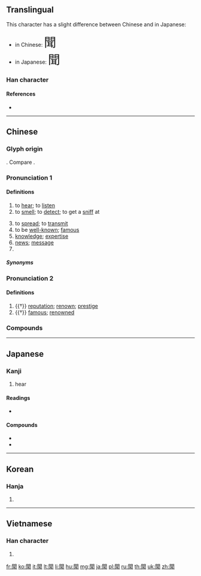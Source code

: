 {{character info/new}}
{{also|眞|闻}}
==Translingual==
{{ja-forms|聞|[[闻]]|聞}}
{{stroke order}}
{{stroke order|type=jbw}}
This character has a slight difference between Chinese and in Japanese:
* in Chinese: <font lang="zh-tw" size="6">聞</font>
* in Japanese: <font lang="ja" size="6">聞</font>

===Han character===
{{Han char|rn=128|rad=耳|as=08|sn=14|four=77401|canj=ANSJ|ids=⿴門耳}}

====References====
* {{Han ref|kx=0968.110|dkj=29104|dj=1418.090|hdz=74294.120|uh=805E|ud=32862|bh=BB44|bd=47940}}

----

==Chinese==
{{zh-forms|s=闻}}

===Glyph origin===
{{Han etym}}
{{Han compound|門|耳|c1=p|c2=s|t2=ear|ls=psc}}. Compare {{och-l|問}}.

===Pronunciation 1===
{{zh-pron
|m=wén
|c=man4
|h=pfs=vùn
|md=
|mn=bûn
|w=3men,3ven
|w_note=3men - colloquial; 3ven - literary
|mc=1
|oc=1,1
|cat=v,a,n,pn
}}

====Definitions====
{{zh-hanzi}}

# to [[hear]]; to [[listen]]
# to [[smell]]; to [[detect]]; to get a [[sniff]] at
#: {{zh-x|聞 味道|to '''smell''' the scent}}
# to [[spread]]; to [[transmit]]
# to be [[well-known]]; [[famous]]
# [[knowledge]]; [[expertise]]
# [[news]]; [[message]]
# {{surname|lang=zh}}

=====Synonyms=====
{{zh-dial}}

===Pronunciation 2===
{{zh-pron
|m=wèn
|c=man6
|mc=2
|oc=n,2
|cat=n,a
}}

====Definitions====
{{zh-hanzi}}

# {{†}} [[reputation]]; [[renown]]; [[prestige]]
# {{†}} [[famous]]; [[renowned]]

===Compounds===
{{zh-der|上聞|仄聞|令聞|伏聞|但聞|側聞|傳聞|博聞|名聞|咫聞|夙聞|多聞|奇聞|妙聞|新聞|方聞|洽聞|淺聞|珍聞|瑣聞|異聞|祕聞|紀聞|素聞|緋聞|罕聞|耳聞|聞人|聞名|聞問|聞望|聞見|聞訊|聞診|聞道|聞達|聞風|聲聞|聽聞|腥聞|與聞|舊聞|要聞|見聞|訃聞|訪聞|豫聞|趣聞|軼聞|逸聞|遺聞|醜聞|難聞|預聞|風聞|飫聞|飽聞|不求聞達|不相聞問|不聞不問|不通聞問|久聞大名|傳聞異辭|充耳不聞|先斬後聞|先行後聞|前所未聞|千古未聞|博學多聞|博學洽聞|博物多聞|博物洽聞|博聞多見|博聞多識|博聞強記|博聞強識|博聞彊志|博聞彊記|博聞閎覽|即時新聞|名聞全國|名聞天下|名聞海內|名聞遐邇|喜聞樂見|國內新聞|國內要聞|國際新聞|地方新聞|增廣見聞|多聞強記|多聞闕疑|如是我聞|孤陋寡聞|寂寂無聞|寡聞少見|寡見少聞|寡見鮮聞|強記洽聞|彊記博聞|徐聞縣|慘不忍聞|所見所聞|新聞人物|新聞來源|新聞價值|新聞分類|新聞剪影|新聞周刊|新聞報導|新聞媒介|新聞學|新聞標題|新聞界|新聞紙|新聞自由|新聞雜誌|新聞鼻|昧死以聞|曠古未聞|望聞問切|朝日新聞|朝聞夕改|朝聞夕死|桃色新聞|款學寡聞|款啟寡聞|殫見洽聞|沒死以聞|沒沒無聞|洽聞博見|洽聞強記|涑水紀聞|淺見寡聞|湮沒無聞|獨學寡聞|獨家新聞|產經新聞|略有耳聞|異聞傳說|登聞鼓|目擊耳聞|目睹耳聞|目見耳聞|直諒多聞|碌碌無聞|社會新聞|純淨新聞|經濟新聞|經義述聞|線上新聞|置若罔聞|耳聞目擊|耳聞目睹|耳聞目見|耳食之聞|聞一多|聞一知十|聞名天下|聞名於世|聞名遐邇|聞喜宴|聞所未聞|聞過則喜|聞過色喜|聞道猶迷|聞雞起舞|聞雷失箸|聞韶忘味|聞風不動|聞風喪膽|聞風而動|聞風而起|聞風而逃|聞風遠揚|聞風響應|聳人聽聞|聽而不聞|臭不可聞|舉世聞名|花絮新聞|花邊新聞|若有所聞|見聞廣博|見聞習染|謏聞之陋|謏聞淺說|跑新聞|軍聞社|軟性新聞|遐邇聞名|遐邇著聞|道路風聞|遠近聞名|雞犬相聞|電視新聞|頭條新聞|風聞言事|馬路新聞|駭人聽聞|鴉雀不聞|鴉雀無聞|鴉鵲不聞|黃色新聞|默默無聞}}

----

==Japanese==

===Kanji===
{{ja-kanji|grade=2|rs=耳08}}

# hear

====Readings====
* {{ja-readings|kanon=[[ぶん]] (bun)|goon=[[もん]] (mon)|kun=[[きく]] (kiku), [[きこえる]] (kikoeru), [[きこえ]] (kikoe)}}

====Compounds====
* {{ja-r|聞こえる|きこえる}}
* {{ja-r|聞く|きく}}

----

==Korean==

===Hanja===
{{ko-hanja|hangeul=문|eumhun=[[들을]] 문|rv=mun|mr=mun|y=mun}}

# {{defn|lang=ko|sort=耳08}}

----

==Vietnamese==

===Han character===
{{vi-hantu|[[văn]]|rs=耳08}}

# {{defn|lang=vi|sort=耳08}}

[[fr:聞]]
[[ko:聞]]
[[it:聞]]
[[lt:聞]]
[[li:聞]]
[[hu:聞]]
[[mg:聞]]
[[ja:聞]]
[[pl:聞]]
[[ru:聞]]
[[th:聞]]
[[uk:聞]]
[[zh:聞]]